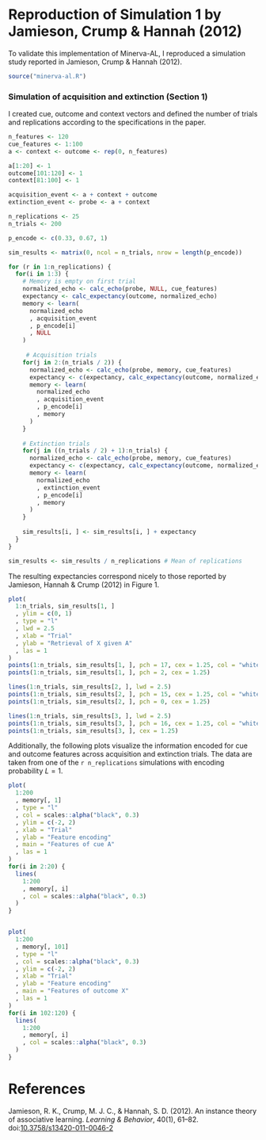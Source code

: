 # Reproduction of Simulation 1 by Jamieson, Crump & Hannah (2012)
To validate this implementation of Minerva-AL, I reproduced a simulation study reported in Jamieson, Crump & Hannah (2012).

```r
source("minerva-al.R")
```

### Simulation of acquisition and extinction (Section 1)
I created cue, outcome and context vectors and defined the number of trials and replications according to the specifications in the paper.

```r
n_features <- 120
cue_features <- 1:100
a <- context <- outcome <- rep(0, n_features)

a[1:20] <- 1
outcome[101:120] <- 1
context[81:100] <- 1

acquisition_event <- a + context + outcome
extinction_event <- probe <- a + context
```

```r
n_replications <- 25
n_trials <- 200

p_encode <- c(0.33, 0.67, 1)
```

```r
sim_results <- matrix(0, ncol = n_trials, nrow = length(p_encode))

for (r in 1:n_replications) {
  for(i in 1:3) {
    # Memory is empty on first trial
    normalized_echo <- calc_echo(probe, NULL, cue_features)
    expectancy <- calc_expectancy(outcome, normalized_echo)
    memory <- learn(
      normalized_echo
      , acquisition_event
      , p_encode[i]
      , NULL
    )
    
     # Acquisition trials
    for(j in 2:(n_trials / 2)) {
      normalized_echo <- calc_echo(probe, memory, cue_features)
      expectancy <- c(expectancy, calc_expectancy(outcome, normalized_echo))
      memory <- learn(
        normalized_echo
        , acquisition_event
        , p_encode[i]
        , memory
      )
    }
    
    # Extinction trials
    for(j in ((n_trials / 2) + 1):n_trials) {
      normalized_echo <- calc_echo(probe, memory, cue_features)
      expectancy <- c(expectancy, calc_expectancy(outcome, normalized_echo))
      memory <- learn(
        normalized_echo
        , extinction_event
        , p_encode[i]
        , memory
      )
    }
    
    sim_results[i, ] <- sim_results[i, ] + expectancy
  }
}

sim_results <- sim_results / n_replications # Mean of replications
```

The resulting expectancies correspond nicely to those reported by Jamieson, Hannah & Crump (2012) in Figure 1. 
```r
plot(
  1:n_trials, sim_results[1, ]
  , ylim = c(0, 1)
  , type = "l"
  , lwd = 2.5
  , xlab = "Trial"
  , ylab = "Retrieval of X given A"
  , las = 1
)
points(1:n_trials, sim_results[1, ], pch = 17, cex = 1.25, col = "white")
points(1:n_trials, sim_results[1, ], pch = 2, cex = 1.25)

lines(1:n_trials, sim_results[2, ], lwd = 2.5)
points(1:n_trials, sim_results[2, ], pch = 15, cex = 1.25, col = "white")
points(1:n_trials, sim_results[2, ], pch = 0, cex = 1.25)

lines(1:n_trials, sim_results[3, ], lwd = 2.5)
points(1:n_trials, sim_results[3, ], pch = 16, cex = 1.25, col = "white")
points(1:n_trials, sim_results[3, ], cex = 1.25)
```

Additionally, the following plots visualize the information encoded for cue and outcome features across acquisition and extinction trials. The data are taken from one of the `r n_replications` simulations with encoding probability $L = 1$.

```r
plot(
  1:200
  , memory[, 1]
  , type = "l"
  , col = scales::alpha("black", 0.3)
  , ylim = c(-2, 2)
  , xlab = "Trial"
  , ylab = "Feature encoding"
  , main = "Features of cue A"
  , las = 1
)
for(i in 2:20) {
  lines(
    1:200
    , memory[, i]
    , col = scales::alpha("black", 0.3)
  )
}


plot(
  1:200
  , memory[, 101]
  , type = "l"
  , col = scales::alpha("black", 0.3)
  , ylim = c(-2, 2)
  , xlab = "Trial"
  , ylab = "Feature encoding"
  , main = "Features of outcome X"
  , las = 1
)
for(i in 102:120) {
  lines(
    1:200
    , memory[, i]
    , col = scales::alpha("black", 0.3)
  )
}
```


# References
Jamieson, R. K., Crump, M. J. C., & Hannah, S. D. (2012). An instance theory of associative learning. *Learning & Behavior*, 40(1), 61–82. doi:[10.3758/s13420-011-0046-2](http://dx.doi.org/10.3758/s13420-011-0046-2)
